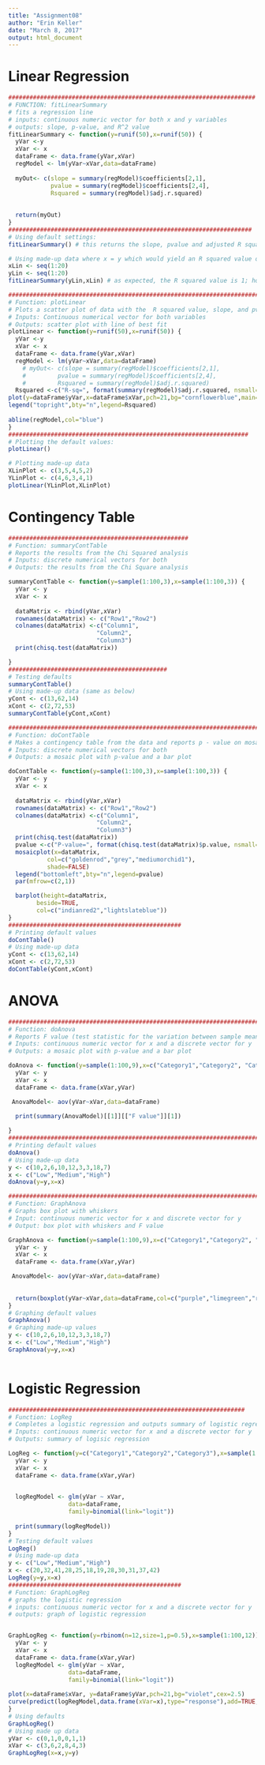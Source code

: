```yaml
---
title: "Assignment08"
author: "Erin Keller"
date: "March 8, 2017"
output: html_document
---
```


# Linear Regression
```r
######################################################################
# FUNCTION: fitLinearSummary
# fits a regression line
# inputs: continuous numeric vector for both x and y variables
# outputs: slope, p-value, and R^2 value
fitLinearSummary <- function(y=runif(50),x=runif(50)) {
  yVar <-y
  xVar <- x
  dataFrame <- data.frame(yVar,xVar)
  regModel <- lm(yVar~xVar,data=dataFrame)
  
  myOut<- c(slope = summary(regModel)$coefficients[2,1],
            pvalue = summary(regModel)$coefficients[2,4],
            Rsquared = summary(regModel)$adj.r.squared)
            
  
  return(myOut) 
}
#####################################################################
# Using default settings:
fitLinearSummary() # this returns the slope, pvalue and adjusted R squared value

# Using made-up data where x = y which would yield an R squared value of 1 (100% of the variance is explained by these variables)
xLin <- seq(1:20)
yLin <- seq(1:20)
fitLinearSummary(yLin,xLin) # as expected, the R squared value is 1; however, there is an error as there is essentially perfect fit

###########################################################################
# Function: plotLinear
# Plots a scatter plot of data with the  R squared value, slope, and pvalue
# Inputs: Continuous numerical vector for both variables
# Outputs: scatter plot with line of best fit
plotLinear <- function(y=runif(50),x=runif(50)) {
  yVar <-y
  xVar <- x
  dataFrame <- data.frame(yVar,xVar)
  regModel <- lm(yVar~xVar,data=dataFrame)
    # myOut<- c(slope = summary(regModel)$coefficients[2,1],
    #         pvalue = summary(regModel)$coefficients[2,4],
    #         Rsquared = summary(regModel)$adj.r.squared)
  Rsquared <-c("R-sq=", format(summary(regModel)$adj.r.squared, nsmall=3,digits=3))
plot(y=dataFrame$yVar,x=dataFrame$xVar,pch=21,bg="cornflowerblue",main="Linear Regression", ylab="Y Axis", xlab="X Axis")
legend("topright",bty="n",legend=Rsquared)
                 
abline(regModel,col="blue")
}
####################################################################
# Plotting the default values:
plotLinear()

# Plotting made-up data
XLinPlot <- c(3,5,4,5,2)
YLinPlot <- c(4,6,3,4,1)
plotLinear(YLinPlot,XLinPlot)

```
# Contingency Table
```r
###################################################
# Function: summaryContTable
# Reports the results from the Chi Squared analysis
# Inputs: discrete numerical vectors for both
# Outputs: the results from the Chi Square analysis

summaryContTable <- function(y=sample(1:100,3),x=sample(1:100,3)) {
  yVar <- y
  xVar <- x
  
  dataMatrix <- rbind(yVar,xVar)
  rownames(dataMatrix) <- c("Row1","Row2")
  colnames(dataMatrix) <-c("Column1",
                         "Column2",
                         "Column3")
  print(chisq.test(dataMatrix))

}
#############################################
# Testing defaults
summaryContTable()
# Using made-up data (same as below)
yCont <- c(13,62,14)
xCont <- c(2,72,53)
summaryContTable(yCont,xCont)

##############################################################################################
# Function: doContTable
# Makes a contingency table from the data and reports p - value on mosaic plot
# Inputs: discrete numerical vectors for both 
# Outputs: a mosaic plot with p-value and a bar plot

doContTable <- function(y=sample(1:100,3),x=sample(1:100,3)) {
  yVar <- y
  xVar <- x
  
  dataMatrix <- rbind(yVar,xVar)
  rownames(dataMatrix) <- c("Row1","Row2")
  colnames(dataMatrix) <-c("Column1",
                         "Column2",
                         "Column3")
  print(chisq.test(dataMatrix))
  pvalue <-c("P-value=", format(chisq.test(dataMatrix)$p.value, nsmall=3,digits=3))
  mosaicplot(x=dataMatrix,
           col=c("goldenrod","grey","mediumorchid1"),
           shade=FALSE)
  legend("bottomleft",bty="n",legend=pvalue)
  par(mfrow=c(2,1))

  barplot(height=dataMatrix,
        beside=TRUE,
        col=c("indianred2","lightslateblue"))
}
#################################################
# Printing default values
doContTable()
# Using made-up data
yCont <- c(13,62,14)
xCont <- c(2,72,53)
doContTable(yCont,xCont)
```

# ANOVA

```r
####################################################################################
# Function: doAnova
# Reports F value (test statistic for the variation between sample means), 
# Inputs: continuous numeric vector for x and a discrete vector for y
# Outputs: a mosaic plot with p-value and a bar plot

doAnova <- function(y=sample(1:100,9),x=c("Category1","Category2", "Category3")) {
  yVar <- y
  xVar <- x
  dataFrame <- data.frame(xVar,yVar)

 AnovaModel<- aov(yVar~xVar,data=dataFrame)
  
  print(summary(AnovaModel)[[1]][["F value"]][1])

}
#######################################################################
# Printing default values
doAnova()
# Using made-up data
y <- c(10,2,6,10,12,3,3,18,7)
x <- c("Low","Medium","High")
doAnova(y=y,x=x)

########################################################################
# Function: GraphAnova
# Graphs box plot with whiskers 
# Input: continuous numeric vector for x and discrete vector for y
# Output: box plot with whiskers and F value

GraphAnova <- function(y=sample(1:100,9),x=c("Category1","Category2", "Category3")) {
  yVar <- y
  xVar <- x
  dataFrame <- data.frame(xVar,yVar)

 AnovaModel<- aov(yVar~xVar,data=dataFrame)
  
  
  return(boxplot(yVar~xVar,data=dataFrame,col=c("purple","limegreen","royalblue")))
}
# Graphing default values
GraphAnova()
# Graphing made-up values
y <- c(10,2,6,10,12,3,3,18,7)
x <- c("Low","Medium","High")
GraphAnova(y=y,x=x)
  
```

# Logistic Regression
```r
###################################################################
# Function: LogReg
# Completes a logistic regression and outputs summary of logistic regression
# Inputs: continuous numeric vector for x and a discrete vector for y
# Outputs: summary of logisic regression

LogReg <- function(y=c("Category1","Category2","Category3"),x=sample(1:100,12)) {
  yVar <- y
  xVar <- x
  dataFrame <- data.frame(xVar,yVar)

  
  logRegModel <- glm(yVar ~ xVar,
                 data=dataFrame,
                 family=binomial(link="logit"))
  
  print(summary(logRegModel))
}
# Testing default values
LogReg()
# Using made-up data
y <- c("Low","Medium","High")
x <- c(20,32,41,28,25,18,19,28,30,31,37,42)
LogReg(y=y,x=x)
#################################################
# Function: GraphLogReg
# graphs the logistic regression
# inputs: continuous numeric vector for x and a discrete vector for y
# outputs: graph of logistic regression


GraphLogReg <- function(y=rbinom(n=12,size=1,p=0.5),x=sample(1:100,12)) {
  yVar <- y
  xVar <- x
  dataFrame <- data.frame(xVar,yVar)
  logRegModel <- glm(yVar ~ xVar,
                 data=dataFrame,
                 family=binomial(link="logit"))
  
plot(x=dataFrame$xVar, y=dataFrame$yVar,pch=21,bg="violet",cex=2.5)
curve(predict(logRegModel,data.frame(xVar=x),type="response"),add=TRUE,lwd=2)
}
# Using defaults
GraphLogReg()
# Using made up data
yVar <- c(0,1,0,0,1,1)
xVar <- c(3,6,2,8,4,3)
GraphLogReg(x=x,y=y)
```